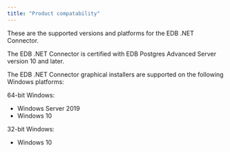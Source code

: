```yaml
---
title: "Product compatability"
---
```


<div id="requirements_overview" class="registered_link"></div>

These are the supported versions and platforms for the EDB .NET Connector.

The EDB .NET Connector is certified with EDB Postgres Advanced Server version 10 and later.

The EDB .NET Connector graphical installers are supported on the following Windows platforms:

64-bit Windows:

-   Windows Server 2019
-   Windows 10

32-bit Windows:

-   Windows 10
